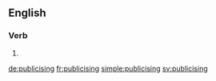==English==

===Verb===
{{head|en}}

# {{present participle of|publicise}}

[[de:publicising]]
[[fr:publicising]]
[[simple:publicising]]
[[sv:publicising]]